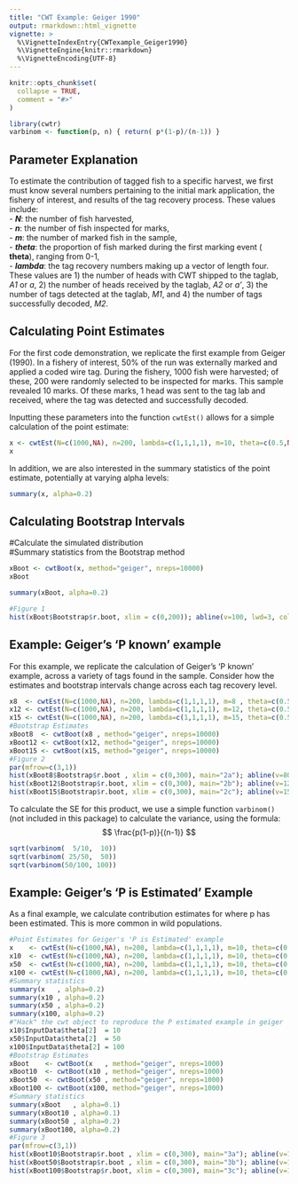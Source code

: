 ```yaml
---
title: "CWT Example: Geiger 1990"
output: rmarkdown::html_vignette
vignette: >
  %\VignetteIndexEntry{CWTexample_Geiger1990}
  %\VignetteEngine{knitr::rmarkdown}
  %\VignetteEncoding{UTF-8}
---
```


```r
knitr::opts_chunk$set(
  collapse = TRUE,
  comment = "#>"
)
```

```r
library(cwtr)
varbinom <- function(p, n) { return( p*(1-p)/(n-1)) }
```
## Parameter Explanation  
To estimate the contribution of tagged fish to a specific harvest, we first must 
know several numbers pertaining to the initial mark application, 
the fishery of interest, and results of the tag recovery process. These values 
include:  
- **_N_**: the number of fish harvested,  
- **_n_**: the number of fish inspected for marks,  
- **_m_**: the number of marked fish in the sample,  
- **_theta_**: the proportion of fish marked during the first marking event 
( __theta__), ranging from 0-1,  
- **_lambda_**:  the tag recovery numbers making up a vector of length four. These
values are 1) the number of heads with CWT shipped to the taglab, *A1* or *a*, 
2) the number of heads received by the taglab, *A2* or *a'*, 
3) the number of tags detected at the taglab, *M1*, and 
4) the number of tags successfully decoded, *M2*.  


## Calculating Point Estimates
For the first code demonstration, we replicate the first example from Geiger 
(1990). In a fishery of interest, 50% of the run was externally marked and 
applied a coded wire tag. During the fishery, 1000 fish were harvested; 
of these, 200 were randomly selected to be inspected for marks. 
This sample revealed 10 marks. Of these marks, 1 head was sent to the tag lab 
and received, where the tag was detected and successfully decoded.  

Inputting these parameters into the function `cwtEst()` allows for a simple
calculation of the point estimate:  

```r
x <- cwtEst(N=c(1000,NA), n=200, lambda=c(1,1,1,1), m=10, theta=c(0.5,NA))
x 
```


In addition, we are also interested in the summary statistics of the point
estimate, potentially at varying alpha levels:  
```r
summary(x, alpha=0.2)
```


## Calculating Bootstrap Intervals 
#Calculate the simulated distribution  
#Summary statistics from the Bootstrap method

```r

xBoot <- cwtBoot(x, method="geiger", nreps=10000)
xBoot

summary(xBoot, alpha=0.2)
```


```r
#Figure 1
hist(xBoot$Bootstrap$r.boot, xlim = c(0,200)); abline(v=100, lwd=3, col="red")
```


## Example: Geiger's 'P known' example
For this example, we replicate the calculation of Geiger's 'P known' example, 
across a variety of tags found in the sample. Consider how the estimates and 
bootstrap intervals change across each tag recovery level.  
```r
x8  <- cwtEst(N=c(1000,NA), n=200, lambda=c(1,1,1,1), m=8 , theta=c(0.5,NA))
x12 <- cwtEst(N=c(1000,NA), n=200, lambda=c(1,1,1,1), m=12, theta=c(0.5,NA))
x15 <- cwtEst(N=c(1000,NA), n=200, lambda=c(1,1,1,1), m=15, theta=c(0.5,NA))
#Bootstrap Estimates
xBoot8  <- cwtBoot(x8 , method="geiger", nreps=10000)
xBoot12 <- cwtBoot(x12, method="geiger", nreps=10000)
xBoot15 <- cwtBoot(x15, method="geiger", nreps=10000)
#Figure 2
par(mfrow=c(3,1))
hist(xBoot8$Bootstrap$r.boot , xlim = c(0,300), main="2a"); abline(v=80,  lwd=3, col="red")
hist(xBoot12$Bootstrap$r.boot, xlim = c(0,300), main="2b"); abline(v=120, lwd=3, col="red")
hist(xBoot15$Bootstrap$r.boot, xlim = c(0,300), main="2c"); abline(v=150, lwd=3, col="red")
```

To calculate the SE for this product, we use a simple function `varbinom()` 
(not included in this package) to calculate the variance, using the formula:  
$$ \frac{p(1-p)}{(n-1)} $$
```r
sqrt(varbinom(  5/10,  10))
sqrt(varbinom( 25/50,  50))
sqrt(varbinom(50/100, 100))
```


## Example: Geiger's 'P is Estimated' Example

As a final example, we calculate contribution estimates for where p has been
estimated. This is more common in wild populations. 

```r
#Point Estimates for Geiger's 'P is Estimated' example
x    <- cwtEst(N=c(1000,NA), n=200, lambda=c(1,1,1,1), m=10, theta=c(0.5,NA))
x10  <- cwtEst(N=c(1000,NA), n=200, lambda=c(1,1,1,1), m=10, theta=c(0.5,0.167))
x50  <- cwtEst(N=c(1000,NA), n=200, lambda=c(1,1,1,1), m=10, theta=c(0.5,0.071))
x100 <- cwtEst(N=c(1000,NA), n=200, lambda=c(1,1,1,1), m=10, theta=c(0.5,0.050))
#Summary statistics 
summary(x   , alpha=0.2)
summary(x10 , alpha=0.2)
summary(x50 , alpha=0.2)
summary(x100, alpha=0.2)
#"Hack" the cwt object to reproduce the P estimated example in geiger
x10$InputData$theta[2]  = 10
x50$InputData$theta[2]  = 50
x100$InputData$theta[2] = 100
#Bootstrap Estimates
xBoot    <- cwtBoot(x   , method="geiger", nreps=1000)
xBoot10  <- cwtBoot(x10 , method="geiger", nreps=1000)
xBoot50  <- cwtBoot(x50 , method="geiger", nreps=1000)
xBoot100 <- cwtBoot(x100, method="geiger", nreps=1000)
#Summary statistics
summary(xBoot   , alpha=0.1)
summary(xBoot10 , alpha=0.1)
summary(xBoot50 , alpha=0.2)
summary(xBoot100, alpha=0.2)
#Figure 3
par(mfrow=c(3,1))
hist(xBoot10$Bootstrap$r.boot , xlim = c(0,300), main="3a"); abline(v=100, lwd=3, col="red")
hist(xBoot50$Bootstrap$r.boot , xlim = c(0,300), main="3b"); abline(v=100, lwd=3, col="red")
hist(xBoot100$Bootstrap$r.boot, xlim = c(0,300), main="3c"); abline(v=100, lwd=3, col="red")

```

